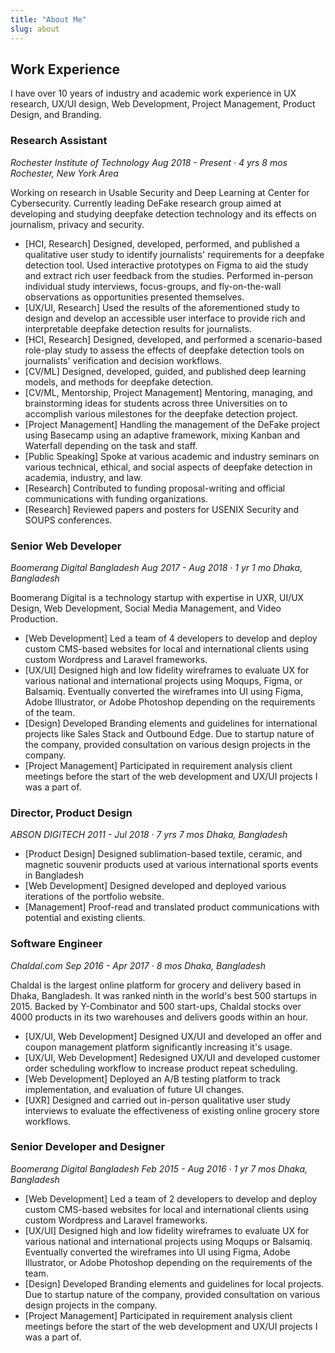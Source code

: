 ```yaml
---
title: "About Me"
slug: about
---
```


## Work Experience
I have over 10 years of industry and academic work experience in UX research, UX/UI design, Web Development, Project Management, Product Design, and Branding.

### Research Assistant
*Rochester Institute of Technology*
*Aug 2018 - Present · 4 yrs 8 mos*
*Rochester, New York Area*

Working on research in Usable Security and Deep Learning at Center for Cybersecurity. Currently leading DeFake research group aimed at developing and studying deepfake detection technology and its effects on journalism, privacy and security.

- [HCI, Research] Designed, developed, performed, and published a qualitative user study to identify journalists' requirements for a deepfake detection tool. Used interactive prototypes on Figma to aid the study and extract rich user feedback from the studies. Performed in-person individual study interviews, focus-groups, and fly-on-the-wall observations as opportunities presented themselves.
- [UX/UI, Research] Used the results of the aforementioned study to design and develop an accessible user interface to provide rich and interpretable deepfake detection results for journalists.
- [HCI, Research] Designed, developed, and performed a scenario-based role-play study to assess the effects of deepfake detection tools on journalists' verification and decision workflows.
- [CV/ML] Designed, developed, guided, and published deep learning models, and methods for deepfake detection.
- [CV/ML, Mentorship, Project Management] Mentoring, managing, and brainstorming ideas for students across three Universities on to accomplish various milestones for the deepfake detection project.
- [Project Management] Handling the management of the DeFake project using Basecamp using an adaptive framework, mixing Kanban and Waterfall depending on the task and staff.
- [Public Speaking] Spoke at various academic and industry seminars on various technical, ethical, and social aspects of deepfake detection in academia, industry, and law.
- [Research] Contributed to funding proposal-writing and official communications with funding organizations.
- [Research] Reviewed papers and posters for USENIX Security and SOUPS conferences.

### Senior Web Developer
*Boomerang Digital Bangladesh*
*Aug 2017 - Aug 2018 · 1 yr 1 mo*
*Dhaka, Bangladesh*

Boomerang Digital is a technology startup with expertise in UXR, UI/UX Design, Web Development, Social Media Management, and Video Production.

- [Web Development] Led a team of 4 developers to develop and deploy custom CMS-based websites for local and international clients using custom Wordpress and Laravel frameworks.
- [UX/UI] Designed high and low fidelity wireframes to evaluate UX for various national and international projects using Moqups, Figma, or Balsamiq. Eventually converted the wireframes into UI using Figma, Adobe Illustrator, or Adobe Photoshop depending on the requirements of the team.
- [Design] Developed Branding elements and guidelines for international projects like Sales Stack and Outbound Edge. Due to startup nature of the company, provided consultation on various design projects in the company.
- [Project Management] Participated in requirement analysis client meetings before the start of the web development and UX/UI projects I was a part of.

### Director, Product Design
*ABSON DIGITECH*
*2011 - Jul 2018 · 7 yrs 7 mos*
*Dhaka, Bangladesh*

- [Product Design] Designed sublimation-based textile, ceramic, and magnetic souvenir products used at various international sports events in Bangladesh
- [Web Development] Designed developed and deployed various iterations of the portfolio website.
- [Management] Proof-read and translated product communications with potential and existing clients.

### Software Engineer
*Chaldal.com*
*Sep 2016 - Apr 2017 · 8 mos*
*Dhaka, Bangladesh*

Chaldal is the largest online platform for grocery and delivery based in Dhaka, Bangladesh. It was ranked ninth in the world's best 500 startups in 2015. Backed by Y-Combinator and 500 start-ups, Chaldal stocks over 4000 products in its two warehouses and delivers goods within an hour.

- [UX/UI, Web Development] Designed UX/UI and developed an offer and coupon management platform significantly increasing it's usage.
- [UX/UI, Web Development] Redesigned UX/UI and developed customer order scheduling workflow to increase product repeat scheduling.
- [Web Development] Deployed an A/B testing platform to track implementation, and evaluation of future UI changes.
- [UXR] Designed and carried out in-person qualitative user study interviews to evaluate the effectiveness of existing online grocery store workflows.

### Senior Developer and Designer
*Boomerang Digital Bangladesh*
*Feb 2015 - Aug 2016 · 1 yr 7 mos*
*Dhaka, Bangladesh*

- [Web Development] Led a team of 2 developers to develop and deploy custom CMS-based websites for local and international clients using custom Wordpress and Laravel frameworks.
- [UX/UI] Designed high and low fidelity wireframes to evaluate UX for various national and international projects using Moqups or Balsamiq. Eventually converted the wireframes into UI using Figma, Adobe Illustrator, or Adobe Photoshop depending on the requirements of the team.
- [Design] Developed Branding elements and guidelines for local projects. Due to startup nature of the company, provided consultation on various design projects in the company.
- [Project Management] Participated in requirement analysis client meetings before the start of the web development and UX/UI projects I was a part of.